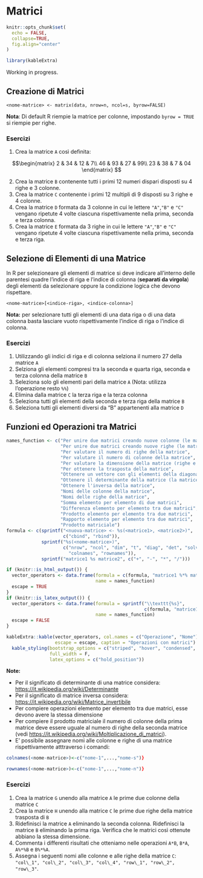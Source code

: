 # Matrici {#matrix}


```r
knitr::opts_chunk$set(
  echo = FALSE,
  collapse=TRUE,
  fig.align="center"
)

library(kableExtra)
```


Working in progress.


## Creazione di Matrici


`<nome-matrice> <- matrix(data, nrow=n, ncol=s, byrow=FALSE)`

**Nota**: Di default R riempie la matrice per colonne, impostando `byrow = TRUE` si riempie per righe.


### Esercizi {-}

1. Crea la matrice `A` così definita: 

$$\begin{matrix}
2 & 34 & 12 & 7\\
46 & 93 & 27 & 99\\
23  & 38 & 7 & 04
\end{matrix}
$$

2. Crea la matrice `B` contenente tutti i primi 12 numeri dispari disposti su 4 righe e 3 colonne.
3. Crea la matrice `C` contenente i primi 12 multipli di 9 disposti su 3 righe e 4 colonne.
4. Crea la matrice `D`  formata da 3 colonne in cui le lettere `"A"`,`"B"` e `"C"` vengano ripetute 4 volte ciascuna rispettivamente nella prima, seconda e terza colonna.
5. Crea la matrice `E`  formata da 3 righe in cui le lettere `"A"`,`"B"` e `"C"` vengano ripetute 4 volte ciascuna rispettivamente nella prima, seconda e terza riga.

## Selezione di Elementi di una Matrice

In R per selezioneare gli elementi di matrice si deve indicare all'interno delle parentesi quadre l'indice di riga e l'indice di colonna (**separati da virgola**) degli elementi da selezionare oppure la condizione logica che devono rispettare.

`<nome-matrice>[<indice-riga>, <indice-colonna>]`

**Nota:** per selezionare tutti gli elementi di una data riga o di una data colonna basta lasciare vuoto rispettivamente l'indice di riga o l'indice di colonna.

### Esercizi {-}

1. Utilizzando gli indici di riga e di colonna selziona il numero 27 della matrice `A`
2. Selziona gli elementi compresi tra la seconda e quarta riga, seconda e terza colonna della matrice `B`
3. Seleziona solo gli elementi pari della matrice `A` (Nota: utilizza l'operazione resto `%%`)
4. Elimina dalla matrice `C` la terza riga e la terza colonna
5. Seleziona tutti gli elementi della seconda e terza riga della matrice `B`
6. Seleziona tutti gli elementi diversi da  “B” appartenenti alla matrice `D`

## Funzioni ed Operazioni tra Matrici


```r

names_function <- c("Per unire due matrici creando nuove colonne (le matrici devono avere lo stesso numero di righe)",
                    "Per unire due matrici creando nuove righe (le matrici devono avere lo stesso numero di colonne)", 
                    "Per valutare il numero di righe della matrice",
                    "Per valutare il numero di colonne della matrice",
                    "Per valutare la dimensione della matrice (righe e colonne)",
                    "Per ottenere la trasposta della matrice",
                    "Ottenere un vettore con gli elementi della diagonale della matrice",
                    "Ottenere il determinante della matrice (la matrice deve essere quadrata)",
                    "Ottenere l'inversa della matrice",
                    "Nomi delle colonne della matrice",
                    "Nomi delle righe della matrice",
                    "Somma elemento per elemento di due matrici",
                    "Differenza elemento per elemento tra due matrici",
                    "Prodotto elemento per elemento tra due matrici",
                    "Rapporto elemento per elemento tra due matrici",
                    "Prodotto matriciale")
formula <- c(sprintf("<nuova-matrice> <- %s(<matrice1>, <matrice2>)", 
                     c("cbind", "rbind")),
             sprintf("%s(<nome-matrice>)", 
                     c("nrow", "ncol", "dim", "t", "diag", "det", "solve",
                       "colnames", "rownames")),
             sprintf("matrice1 %s matrice2", c("+", "-", "*", "/")))

if (knitr::is_html_output()) {
  vector_operators <- data.frame(formula = c(formula, "matrice1 %*% matrice2"),
                                 name = names_function)
  escape = TRUE
}
if (knitr::is_latex_output()) {
  vector_operators <- data.frame(formula = sprintf("\\texttt{%s}",
                                                   c(formula, "matrice1 \\%*\\% matrice2")),
                                 name = names_function)
  escape = FALSE
}

kableExtra::kable(vector_operators, col.names = c("Operazione", "Nome"),
                  escape = escape, caption = "Operazioni con matrici") %>%
  kable_styling(bootstrap_options = c("striped", "hover", "condensed", "responsive"),
                full_width = F,
                latex_options = c("hold_position"))
```

**Note:**

- Per il significato di determinante di una matrice considera: <https://it.wikipedia.org/wiki/Determinante>
- Per il significato di matrice inversa considera: <https://it.wikipedia.org/wiki/Matrice_invertibile>
- Per  compiere operazioni elemento per elemento tra due matrici, esse devono avere la stessa dimensione
- Per compiere il prodotto matriciale il numero di colonne della prima matrice deve essere uguale al numero di righe della seconda matrice (vedi <https://it.wikipedia.org/wiki/Moltiplicazione_di_matrici>). 
- E' possibile assegnare nomi alle colonne e righe di una matrice rispettivamente atttraverso i comandi:
```r
colnames(<nome-matrice>)<-c("nome-1",...,"nome-s")}

rownames(<nome-matrice>)<-c("nome-1",...,"nome-n")}
```

### Esercizi {-}

1. Crea la matrice `G` unendo alla matrice `A` le prime due colonne della matrice `C`
2. Crea la matrice `H` unendo alla matrice `C` le prime due righe della matrice trasposta di `B`
3. Ridefinisci la matrice `A` eliminando la seconda colonna. Ridefinisci la matrice `B` eliminando la prima riga. Verifica che le  matrici così ottenute abbiano la stessa dimensione.
4. Commenta i differenti risultati che otteniamo nelle operazioni `A*B`, `B*A`, `A%*%B` e `B%*%A`.
5. Assegna i seguenti nomi alle colonne e alle righe della matrice `C`: `"col\_1", "col\_2", "col\_3", "col\_4", "row\_1", "row\_2", "row\_3"`.






